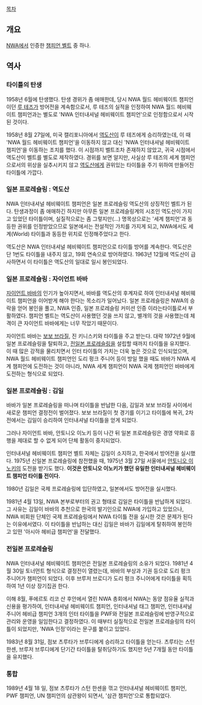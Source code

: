 [[목차]]
== 개요 ==
[[NWA]]에서 인증한 [[챔피언 벨트]] 중 하나.

== 역사 ==
=== 타이틀의 탄생 ===
1958년 6월에 탄생했다. 탄생 경위가 좀 애매한데, 당시 NWA 월드 헤비웨이트 챔피언이던 [[루 테즈]]가 방어전을 계속함으로서, 루 테즈의 실적을 인정하여 NWA 월드 헤비웨이트 챔피언과는 별도로 'NWA 인터내셔널 헤비웨이트 챔피언'으로 인정함으로서 시작된 것이다. 

1958년 8월 27일에, 미국 캘리포니아에서 [[역도산]]이 루 테즈에게 승리하였는데, 이 때 'NWA 월드 헤비웨이트 챔피언'을 이동하지 않고 대신 'NWA 인터내셔널 헤비웨이트 챔피언'을 이동하는 조치를 했다. 이 시점까지 벨트조차 존재하지 않았고, 귀국 시점에서 역도산이 벨트를 별도로 제작하였다. 경위를 보면 알지만, 사실상 루 테즈의 세계 챔피언으로서의 위상을 실추시키지 않고 [[역도산]]에게 권위있는 타이틀을 주기 위하여 만들어진 타이틀에 가깝다.

=== 일본 프로레슬링 : 역도산 ===
NWA 인터내셔널 헤비웨이트 챔피언은 일본 프로레슬링 역도산의 상징적인 벨트가 된다. 탄생과정이 좀 애매하긴 하지만 아무튼 일본 프로레슬링계의 시조인 역도산이 가지고 있었던 타이틀이며, 실질적으로는 좀 그렇지만(...) 명목상으로는 '세계 챔피언'과 동등한 권위를 인정받았으므로 일본에서는 전설적인 가치를 가지게 되고, NWA에서도 세계(World) 타이틀과 동등한 위치로 인정해주었다고 한다.

역도산은 NWA 인터내셔널 헤비웨이트 챔피언으로 타이틀 방어를 계속한다. 역도산은 단 1번도 타이틀을 내주지 않고, 19회 연속으로 방어하였다. 1963년 12월에 역도산이 급사하면서 이 타이틀은 역도산의 일대로 일시 봉인되었다.

=== 일본 프로레슬링 : 자이언트 바바 ===
[[자이언트 바바]]의 인기가 높아지면서, 바바를 역도산의 후계자로 하여 인터내셔널 헤비웨이트 챔피언을 이어받게 해야 한다는 목소리가 일어났다. 일본 프로레슬링은 NWA의 승락을 얻어 봉인을 풀고, NWA 인증, 일본 프로레슬링 커미션 인증 이라는타이틀로서 부활하였다. 챔피언 벨트는 역도산이 사용했던 것을 쓰지 않고, 별개의 것을 사용했는데 체격이 큰 자이언트 바바에게는 너무 작았기 때문이다.

자이언트 바바는 [[보보 브라질]], 진 키니스키와 타이틀을 주고 받는다. 대략 1972년 9월에 일본 프로레슬링을 탈퇴하고, [[전일본 프로레슬링]]을 설립할 때까지 타이틀을 유지했다. 이 때 많은 강적을 물리치면서 인터 타이틀의 가치는 더욱 높은 것으로 인식되었으며, NWA 월드 헤비웨이트 챔피언인 도리 펑크 주니어 등이 방일 했을 때도 바바가 NWA 세계 챔피언에 도전하는 것이 아니라, NWA 세계 챔피언이 NWA 국제 챔피언인 바바에게 도전하는 형식으로 되었다.

=== 일본 프로레슬링 : 김일 ===
바바가 일본 프로레슬링을 떠나며 타이틀을 반납한 다음, 김일과 보보 브라질 사이에서 새로운 챔피언 결정전이 벌어졌다. 보보 브라질이 첫 경기를 이기고 타이틀에 복귀, 2차전에서는 김일이 승리하여 인터내셔널 타이틀을 얻게 되었다.

그러나 자이언트 바바, 안토니오 이노키 등이 나간 뒤 일본 프로레슬링은 경영 약화로 흥행을 제대로 할 수 없게 되어 단체 활동이 중지되었다.

인터내셔널 헤비웨이트 챔피언 벨트 자체는 김일이 소지하고, 한국에서 방어전을 실시했다. 1975년 신일본 프로레슬링에 참전했을 때, 1975년 3월 27일 서울에서 [[안토니오 이노키]]의 도전을 받기도 했다. '''이것은 안토니오 이노키가 했던 유일한 인터내셔널 헤비웨이트 챔피언 타이틀 전이다.'''

1980년 김일은 국제 프로레슬링에 입단하였고, 일본에서도 방어전을 실시했다.

1981년 4월 13일, NWA 본부로부터의 권고 형태로 김일은 타이틀을 반납하게 되었다. 그 사유는 김일이 바바의 추천으로 한국의 발기인으로 NWA에 가입하고 있었으나, NWA 비회원 단체인 국제 프로레슬링에서 NWA 타이틀 전을 실시한 것은 문제가 된다는 이유에서였다. 이 타이틀을 반납하는 대신 김일은 바바가 김일에게 탈취하여 봉인하고 있떤 '아시아 헤비급 챔피언'을 전달했다.

=== 전일본 프로레슬링 ===
NWA 인터내셔널 헤비웨이트 챔피언은 전일본 프로레슬링의 소유가 되었다. 1981년 4월 30일 토너먼트 형식으로 결정전이 열렸는데, 바바의 부상과 기권 등으로 도리 펑크 주니어가 챔피언이 되었다. 이후 브루저 브로디가 도리 펑크 주니어에게 타이틀을 획득하여 1년 이상 장기집권 한다.

이해 8월, 푸에르토 리코 산 후안에서 열린 NWA 총회에서 NWA는 동양 점유율 실적과 신용을 평가하여, 인터내셔널 헤비웨이트 챔피언, 인터내셔널 태그 챔피언, 인터내셔널 주니어 헤비급 챔피언 3개의 인터 타이틀을 PWF와 전일본 프로레슬링에 반영구적으로 관리와 운영을 일임한다고 결정하였다. 이 때부터 실질적으로 전일본 프로레슬링의 타이틀이 되었지만, 'NWA 인정'이라는 문구를 붙이고 있었다.

1983년 8월 31일, 점보 츠루타가 브루디에게 승리하고 타이틀을 얻는다. 츠루타는 스턴 한센, 브루저 브루디에게 단기간 타이틀을 탈취당하기도 했지만 5년 7개월 동안 타이틀을 유지했다. 

=== 통합 ===
1989년 4월 18 일, 점보 츠루타가 스턴 한센을 꺾고 인터내셔널 헤비웨이트 챔피언, PWF 챔피언, UN 챔피언의 삼관왕이 되면서, '삼관 챔피언'으로 통합되었다.

